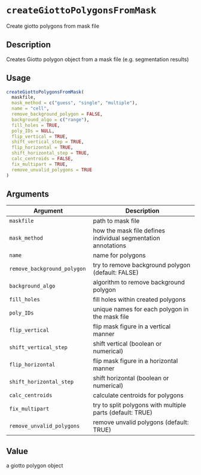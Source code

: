 # `createGiottoPolygonsFromMask`

Create giotto polygons from mask file


## Description

Creates Giotto polygon object from a mask file (e.g. segmentation results)


## Usage

```r
createGiottoPolygonsFromMask(
  maskfile,
  mask_method = c("guess", "single", "multiple"),
  name = "cell",
  remove_background_polygon = FALSE,
  background_algo = c("range"),
  fill_holes = TRUE,
  poly_IDs = NULL,
  flip_vertical = TRUE,
  shift_vertical_step = TRUE,
  flip_horizontal = TRUE,
  shift_horizontal_step = TRUE,
  calc_centroids = FALSE,
  fix_multipart = TRUE,
  remove_unvalid_polygons = TRUE
)
```


## Arguments

Argument      |Description
------------- |----------------
`maskfile`     |     path to mask file
`mask_method`     |     how the mask file defines individual segmentation annotations
`name`     |     name for polygons
`remove_background_polygon`     |     try to remove background polygon (default: FALSE)
`background_algo`     |     algorithm to remove background polygon
`fill_holes`     |     fill holes within created polygons
`poly_IDs`     |     unique names for each polygon in the mask file
`flip_vertical`     |     flip mask figure in a vertical manner
`shift_vertical_step`     |     shift vertical (boolean or numerical)
`flip_horizontal`     |     flip mask figure in a horizontal manner
`shift_horizontal_step`     |     shift horizontal (boolean or numerical)
`calc_centroids`     |     calculate centroids for polygons
`fix_multipart`     |     try to split polygons with multiple parts (default: TRUE)
`remove_unvalid_polygons`     |     remove unvalid polygons (default: TRUE)


## Value

a giotto polygon object


